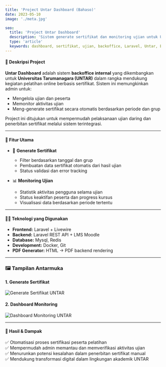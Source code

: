 ```yaml
---
title: 'Project Untar Dashboard (Bahaso)'
date: 2023-05-10
image: './meta.jpg'

seo:
  title: 'Project Untar Dashboard'
  description: 'Sistem generate sertifikat dan monitoring ujian untuk Universitas Tarumanagara berbasis Laravel.'
  type: 'article'
  keywords: dashboard, sertifikat, ujian, backoffice, Laravel, Untar, Bahaso
---
```


#### 🧾 Deskripsi Project

**Untar Dashboard** adalah sistem **backoffice internal** yang dikembangkan untuk **Universitas Tarumanagara (UNTAR)** dalam rangka mendukung kegiatan pelatihan online berbasis sertifikat. Sistem ini memungkinkan admin untuk:

- Mengelola ujian dan peserta
- Memonitor aktivitas ujian
- Meng-generate sertifikat secara otomatis berdasarkan periode dan grup

Project ini ditujukan untuk mempermudah pelaksanaan ujian daring dan penerbitan sertifikat melalui sistem terintegrasi.

---

#### 🔧 Fitur Utama

- 📝 **Generate Sertifikat**
  - Filter berdasarkan tanggal dan grup
  - Pembuatan data sertifikat otomatis dari hasil ujian
  - Status validasi dan error tracking

- 📊 **Monitoring Ujian**
  - Statistik aktivitas pengguna selama ujian
  - Status keaktifan peserta dan progress kursus
  - Visualisasi data berdasarkan periode tertentu

---

#### 🧑‍💻 Teknologi yang Digunakan

- **Frontend:** Laravel + Livewire
- **Backend:** Laravel REST API + LMS Moodle
- **Database:** Mysql, Redis
- **Development:** Docker, Git
- **PDF Generator:** HTML → PDF backend rendering

---

### 🖼️ Tampilan Antarmuka

#### 1. Generate Sertifikat

<Image src={generateCertificatePage} alt="Generate Sertifikat UNTAR" width={1400} height={768} class="w-full h-full object-cover rounded shadow"/>

#### 2. Dashboard Monitoring

<Image src={dashboardPage} alt="Dashboard Monitoring UNTAR" width={1400} height={768} class="w-full h-full object-cover rounded shadow"/>

---

#### 📌 Hasil & Dampak

✅ Otomatisasi proses sertifikasi peserta pelatihan  
✅ Mempermudah admin memantau dan memverifikasi aktivitas ujian  
✅ Menurunkan potensi kesalahan dalam penerbitan sertifikat manual  
✅ Mendukung transformasi digital dalam lingkungan akademik UNTAR
